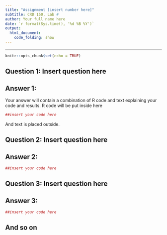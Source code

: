 ```yaml
---
title: "Assignment [insert number here]"
subtitle: CRD 150, Lab #
author: Your full name here
date: `r format(Sys.time(), '%d %B %Y')`
output: 
  html_document:
    code_folding: show
---
```

---

```r
knitr::opts_chunk$set(echo = TRUE)
```

## Question 1: Insert question here

## Answer 1: 

Your answer will contain a combination of R code and text explaining your code and results. R code will be put inside here

```r
##insert your code here
```

And text is placed outside.  

## Question 2: Insert question here

## Answer 2: 

```r
##insert your code here
```

## Question 3: Insert question here

## Answer 3: 

```r
##insert your code here
```

## And so on

